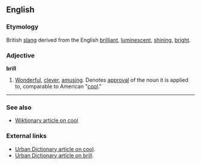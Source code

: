 ==English==
===Etymology===
British [[slang]] derived from the English [[brilliant]], [[luminescent]], [[shining]], [[bright]].

===Adjective===
'''brill'''

# [[Wonderful]], [[clever]], [[amusing]]. Denotes [[approval]] of the noun it is applied to, comparable to American "[[cool]]."

----

===See also===
*[[w:cool|Wiktionary article on cool]]

===External links===
*[[http://www.urbandictionary.com/define.php?term=cool | Urban Dictionary article on cool]].
*[[http://www.urbandictionary.com/define.php?term=brill | Urban Dictionary article on brill]].